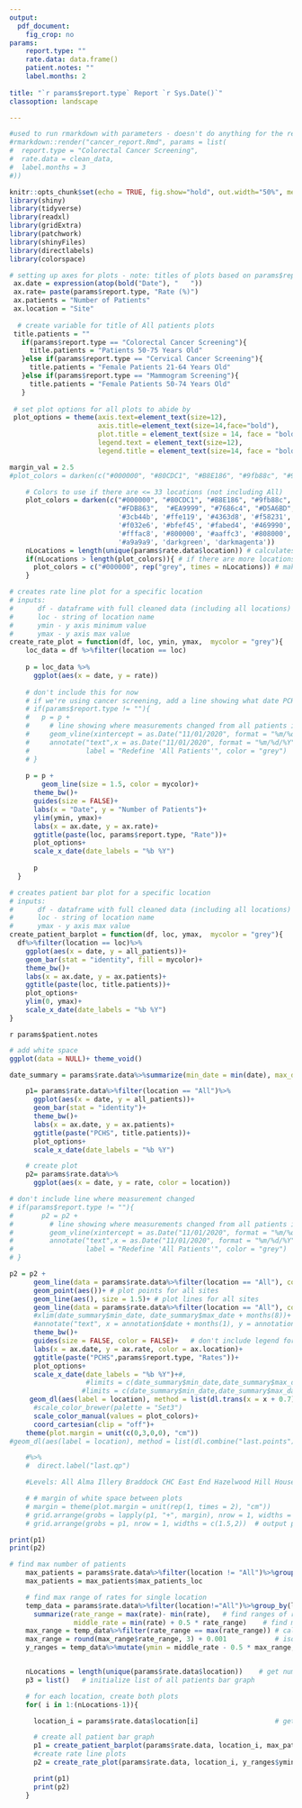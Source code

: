 ```yaml
---
output: 
  pdf_document:
    fig_crop: no
params: 
    report.type: ""
    rate.data: data.frame()
    patient.notes: ""
    label.months: 2
    
title: "`r params$report.type` Report `r Sys.Date()`" 
classoption: landscape

---
```




```r
#used to run rmarkdown with parameters - doesn't do anything for the report 
#rmarkdown::render("cancer_report.Rmd", params = list(
#  report.type = "Colorectal Cancer Screening",
#  rate.data = clean_data,  
#  label.months = 3
#))
```

```r
knitr::opts_chunk$set(echo = TRUE, fig.show="hold", out.width="50%", message = FALSE, warning = FALSE)
library(shiny)
library(tidyverse)
library(readxl)
library(gridExtra)
library(patchwork)
library(shinyFiles)
library(directlabels)
library(colorspace)

# setting up axes for plots - note: titles of plots based on params$report.type
 ax.date = expression(atop(bold("Date"), "   "))
 ax.rate= paste(params$report.type, "Rate (%)")
 ax.patients = "Number of Patients"
 ax.location = "Site"
 
  # create variable for title of All patients plots
 title.patients = ""
   if(params$report.type == "Colorectal Cancer Screening"){
     title.patients = "Patients 50-75 Years Old"
   }else if(params$report.type == "Cervical Cancer Screening"){
     title.patients = "Female Patients 21-64 Years Old"
   }else if(params$report.type == "Mammogram Screening"){
     title.patients = "Female Patients 50-74 Years Old"
   }
 
 # set plot options for all plots to abide by
 plot_options = theme(axis.text=element_text(size=12),
                      axis.title=element_text(size=14,face="bold"),
                      plot.title = element_text(size = 14, face = "bold"),
                      legend.text = element_text(size=12),
                      legend.title = element_text(size=14, face = "bold"))

margin_val = 2.5
#plot_colors = darken(c("#000000", "#80CDC1", "#B8E186", "#9fb88c", "#92C5DE", "#DFC27D", "#FDB863",  "#EA9999", "#7686c4", "#D5A6BD", "#A2C4C9", "#D5A6BD", "#F4A582"))

    # Colors to use if there are <= 33 locations (not including All)
    plot_colors = darken(c("#000000", "#80CDC1", "#B8E186", "#9fb88c", "#92C5DE", "#DFC27D", 
                           "#FDB863",  "#EA9999", "#7686c4", "#D5A6BD", "#F4A582" , '#e6194B', 
                           '#3cb44b', '#ffe119', '#4363d8', '#f58231', '#911eb4', '#42d4f4', 
                           '#f032e6', '#bfef45', '#fabed4', '#469990', '#dcbeff', '#9A6324', 
                           '#fffac8', '#800000', '#aaffc3', '#808000', '#ffd8b1', '#000075', 
                           '#a9a9a9', 'darkgreen', 'darkmagenta'))
    nLocations = length(unique(params$rate.data$location)) # calculates number of locations 
    if(nLocations > length(plot_colors)){ # if there are more locations than colors 
      plot_colors = c("#000000", rep("grey", times = nLocations)) # make all locations grey (except "All", which is still black) 
    }

```

```r
# creates rate line plot for a specific location
# inputs:
#      df - dataframe with full cleaned data (including all locations)
#      loc - string of location name
#      ymin - y axis minimum value
#      ymax - y axis max value
create_rate_plot = function(df, loc, ymin, ymax,  mycolor = "grey"){
    loc_data = df %>%filter(location == loc)
    
    p = loc_data %>% 
      ggplot(aes(x = date, y = rate))
    
    # don't include this for now 
    # if we're using cancer screening, add a line showing what date PCHS changed how they measure screening rate
    # if(params$report.type != ""){
    #   p = p +  
    #     # line showing where measurements changed from all patients in past 3 years to past 12 months 
    #     geom_vline(xintercept = as.Date("11/01/2020", format = "%m/%d/%Y"), color = "grey", linetype = "dashed")+ 
    #     annotate("text",x = as.Date("11/01/2020", format = "%m/%d/%Y"), y = ymax - 1, 
    #              label = "Redefine 'All Patients'", color = "grey")
    # } 
    
    p = p + 
        geom_line(size = 1.5, color = mycolor)+
      theme_bw()+
      guides(size = FALSE)+
      labs(x = "Date", y = "Number of Patients")+
      ylim(ymin, ymax)+
      labs(x = ax.date, y = ax.rate)+
      ggtitle(paste(loc, params$report.type, "Rate"))+
      plot_options+
      scale_x_date(date_labels = "%b %Y")
      
      p
  }

# creates patient bar plot for a specific location
# inputs:
#      df - dataframe with full cleaned data (including all locations)
#      loc - string of location name
#      ymax - y axis max value
create_patient_barplot = function(df, loc, ymax,  mycolor = "grey"){
  df%>%filter(location == loc)%>%
    ggplot(aes(x = date, y = all_patients))+
    geom_bar(stat = "identity", fill = mycolor)+
    theme_bw()+
    labs(x = ax.date, y = ax.patients)+
    ggtitle(paste(loc, title.patients))+
    plot_options+
    ylim(0, ymax)+
    scale_x_date(date_labels = "%b %Y")
}

```


<!-- Output patient notes -->
`r params$patient.notes` 

```r
# add white space 
ggplot(data = NULL)+ theme_void()
```

```r
date_summary = params$rate.data%>%summarize(min_date = min(date), max_date = max(date))   # determine first and last dates plotted

    p1= params$rate.data%>%filter(location == "All")%>%
      ggplot(aes(x = date, y = all_patients))+
      geom_bar(stat = "identity")+
      theme_bw()+
      labs(x = ax.date, y = ax.patients)+
      ggtitle(paste("PCHS", title.patients))+
      plot_options+
      scale_x_date(date_labels = "%b %Y")
```
```r
    # create plot
    p2= params$rate.data%>%
      ggplot(aes(x = date, y = rate, color = location))

# don't include line where measurement changed 
# if(params$report.type != ""){
#       p2 = p2 + 
#         # line showing where measurements changed from all patients in past 3 years to past 12 months 
#         geom_vline(xintercept = as.Date("11/01/2020", format = "%m/%d/%Y"), color = "grey", linetype = "dashed")+ 
#         annotate("text",x = as.Date("11/01/2020", format = "%m/%d/%Y"), y = max(params$rate.data$rate) + 5, 
#                  label = "Redefine 'All Patients'", color = "grey")
# }

p2 = p2 + 
      geom_line(data = params$rate.data%>%filter(location == "All"), color = "grey", size = 10, alpha = 0.5)+   # plot shadow around "All" (behind other lines)
      geom_point(aes())+ # plot points for all sites
      geom_line(aes(), size = 1.5)+ # plot lines for all sites
      geom_line(data = params$rate.data%>%filter(location == "All"), color = "black", size = 1.5)+   # plot "All" on top of other lines
      #xlim(date_summary$min_date, date_summary$max_date + months(8))+   # change x axis lims?
      #annotate("text", x = annotation$date + months(1), y = annotation$rate, label = "  ", size = 10)+   # annotation for avg. rate
      theme_bw()+
      guides(size = FALSE, color = FALSE)+   # don't include legend for size of dots
      labs(x = ax.date, y = ax.rate, color = ax.location)+
      ggtitle(paste("PCHS",params$report.type, "Rates"))+
      plot_options+
      scale_x_date(date_labels = "%b %Y")+#,
                   #limits = c(date_summary$min_date,date_summary$max_date + weeks(6)))+ #extend xlim so labels aren't cut off
                  #limits = c(date_summary$min_date,date_summary$max_date + months(params$label.months)))+ #extend xlim so labels aren't cut off
     geom_dl(aes(label = location), method = list(dl.trans(x = x + 0.7), "last.bumpup", cex = 1.2, fontface = "bold")) +
      #scale_color_brewer(palette = "Set3")
      scale_color_manual(values = plot_colors)+
      coord_cartesian(clip = "off")+
    theme(plot.margin = unit(c(0,3,0,0), "cm"))
#geom_dl(aes(label = location), method = list(dl.combine("last.points")), cex = 0.8)

    #%>%
    #  direct.label("last.qp")

    #Levels: All Alma Illery Braddock CHC East End Hazelwood Hill House McKeesport Steel Valley West End Wilkinsburg

    # # margin of white space between plots
    # margin = theme(plot.margin = unit(rep(1, times = 2), "cm"))
    # grid.arrange(grobs = lapply(p1, "+", margin), nrow = 1, widths = c(1.5,2))  # output plot
    # grid.arrange(grobs = p1, nrow = 1, widths = c(1.5,2))  # output plot
```

<!-- # Graphs for all PCHS sites -->
```r
print(p1)
print(p2)
```

<!-- # Graphs for individual sites -->
```r
# find max number of patients
    max_patients = params$rate.data%>%filter(location != "All")%>%group_by(location)%>%summarize(max_patients_loc = max(all_patients))%>%filter(max_patients_loc == max(max_patients_loc))
    max_patients = max_patients$max_patients_loc

    # find max range of rates for single location
    temp_data = params$rate.data%>%filter(location!="All")%>%group_by(location)%>%
      summarize(rate_range = max(rate)- min(rate),   # find ranges of rates for each location
                middle_rate = min(rate) + 0.5 * rate_range)    # find middle between max and min rate for each locaiton
    max_range = temp_data%>%filter(rate_range == max(rate_range)) # calculate max range
    max_range = round(max_range$rate_range, 3) + 0.001            # isolate max range as a number, then round and add a little to make sure all data is in range for the site with the maximum range
    y_ranges = temp_data%>%mutate(ymin = middle_rate - 0.5 * max_range, ymax = middle_rate + 0.5 * max_range)  # create new ranges for y axes


    nLocations = length(unique(params$rate.data$location))    # get number of locations in dataset
    p3 = list()   # initialize list of all patients bar graph

    # for each location, create both plots
    for( i in 1:(nLocations-1)){

      location_i = params$rate.data$location[i]                   # get name of ith location

      # create all patient bar graph
      p1 = create_patient_barplot(params$rate.data, location_i, max_patients, plot_colors[i+1])#+scale_fill_manual(values = c(plot_colors[i+1], "black"))
      #create rate line plots
      p2 = create_rate_plot(params$rate.data, location_i, y_ranges$ymin[i], y_ranges$ymax[i], plot_colors[i+1])#+scale_color_manual(values = c(plot_colors[i+1], "black"))

      print(p1)
      print(p2)
    }
```


